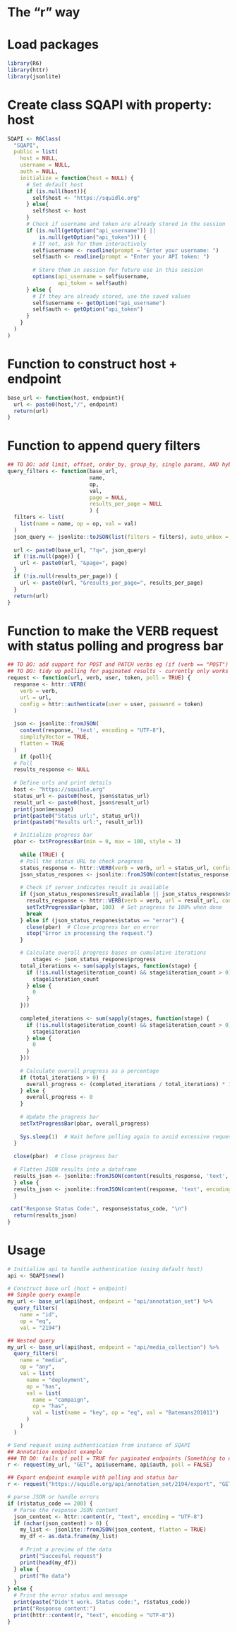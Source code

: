 
# The "r" way

# Load packages
```r
library(R6)
library(httr)
library(jsonlite)
```

# Create class SQAPI with property: host 
```r
SQAPI <- R6Class(
  "SQAPI",
  public = list(
    host = NULL,
    username = NULL,
    auth = NULL,
    initialize = function(host = NULL) {
      # Set default host
      if (is.null(host)){
        self$host <- "https://squidle.org"
      } else{
        self$host <- host
      }
      # Check if username and token are already stored in the session
      if (is.null(getOption("api_username")) ||
          is.null(getOption("api_token"))) {
        # If not, ask for them interactively
        self$username <- readline(prompt = "Enter your username: ")
        self$auth <- readline(prompt = "Enter your API token: ")
        
        # Store them in session for future use in this session
        options(api_username = self$username,
                api_token = self$auth)
      } else {
        # If they are already stored, use the saved values
        self$username <- getOption("api_username")
        self$auth <- getOption("api_token")
      }
    }
  )
)
```

# Function to construct host + endpoint
```r
base_url <- function(host, endpoint){
  url <- paste0(host,"/", endpoint)
  return(url)
}
```

# Function to append query filters
```r
## TO DO: add limit, offset, order_by, group_by, single params, AND hybrid attributes
query_filters <- function(base_url,
                          name,
                          op,
                          val,
                          page = NULL,
                          results_per_page = NULL
                          ) {
  filters <- list(
    list(name = name, op = op, val = val)
  )
  json_query <- jsonlite::toJSON(list(filters = filters), auto_unbox = TRUE)
  
  url <- paste0(base_url, "?q=", json_query)
  if (!is.null(page)) {
    url <- paste0(url, "&page=", page)
  }
  if (!is.null(results_per_page)) {
    url <- paste0(url, "&results_per_page=", results_per_page)
  }
  return(url)
}
```


# Function to make the VERB request with status polling and progress bar
```r
## TO DO: add support for POST and PATCH verbs eg (if (verb == "POST") allow sending of json)
## TO DO: tidy up polling for paginated results - currently only works for paginated endpoints if poll = FALSE
request <- function(url, verb, user, token, poll = TRUE) {
  response <- httr::VERB(
    verb = verb,
    url = url,
    config = httr::authenticate(user = user, password = token)
  )
  
  json <- jsonlite::fromJSON(
    content(response, 'text', encoding = "UTF-8"),
    simplifyVector = TRUE,
    flatten = TRUE
  )
    if (poll){
  # Poll
  results_response <- NULL
  
  # Define urls and print details
  host <- "https://squidle.org"
  status_url <- paste0(host, json$status_url)
  result_url <- paste0(host, json$result_url)
  print(json$message)
  print(paste0("Status url:", status_url))
  print(paste0("Results url:", result_url))

  # Initialize progress bar
  pbar <- txtProgressBar(min = 0, max = 100, style = 3)
  
    while (TRUE) {
    # Poll the status URL to check progress
    status_response <- httr::VERB(verb = verb, url = status_url, config = httr::authenticate(user = user, password = token))
    json_status_respones <- jsonlite::fromJSON(content(status_response, 'text', encoding = "UTF-8"), simplifyVector = TRUE, flatten = TRUE)
    
    # Check if server indicates result is available
    if (json_status_respones$result_available || json_status_respones$status == "done") {
      results_response <- httr::VERB(verb = verb, url = result_url, config = httr::authenticate(user = user, password = token))
      setTxtProgressBar(pbar, 100)  # Set progress to 100% when done
      break
    } else if (json_status_respones$status == "error") {
      close(pbar)  # Close progress bar on error
      stop("Error in processing the request.")
    }

    # Calculate overall progress bases on cumulative iterations
        stages <- json_status_respones$progress
    total_iterations <- sum(sapply(stages, function(stage) {
      if (!is.null(stage$iteration_count) && stage$iteration_count > 0) {
        stage$iteration_count
      } else {
        0
      }
    }))
    
    completed_iterations <- sum(sapply(stages, function(stage) {
      if (!is.null(stage$iteration_count) && stage$iteration_count > 0) {
        stage$iteration
      } else {
        0
      }
    }))
    
    # Calculate overall progress as a percentage
    if (total_iterations > 0) {
      overall_progress <- (completed_iterations / total_iterations) * 100
    } else {
      overall_progress <- 0
    }
    
    # Update the progress bar
    setTxtProgressBar(pbar, overall_progress)
    
    Sys.sleep(1)  # Wait before polling again to avoid excessive requests
  }
  
  close(pbar)  # Close progress bar
  
  # Flatten JSON results into a dataframe
  results_json <- jsonlite::fromJSON(content(results_response, 'text', encoding = "UTF-8"), simplifyVector = TRUE, flatten = TRUE)
  } else {
  results_json <- jsonlite::fromJSON(content(response, 'text', encoding = "UTF-8"), simplifyVector = TRUE, flatten = TRUE)
  }
  
 cat("Response Status Code:", response$status_code, "\n")
  return(results_json)
}
```


# Usage 
```r
# Initialize api to handle authentication (using default host)
api <- SQAPI$new()

# Construct base url (host + endpoint)
## Simple query example
my_url <- base_url(api$host, endpoint = "api/annotation_set") %>%
  query_filters(
    name = "id",
    op = "eq",
    val = "2194")

## Nested query
my_url <- base_url(api$host, endpoint = "api/media_collection") %>%
  query_filters(
    name = "media",
    op = "any",
    val = list(
      name = "deployment",
      op = "has",
      val = list(
        name = "campaign",
        op = "has",
        val = list(name = "key", op = "eq", val = "Batemans201011")
      )
    )
  )

# Send request using authentication from instance of SQAPI
## Annotation endpoint example
### TO DO: fails if poll = TRUE for paginated endpoints (Something to do with json formatting)
r <- request(my_url, "GET", api$username, api$auth, poll = FALSE)

## Export endpoint example with polling and status bar
r <- request("https://squidle.org/api/annotation_set/2194/export", "GET", api$username, api$auth) 

```

```r
# parse JSON or handle errors
if (r$status_code == 200) {
  # Parse the response JSON content
  json_content <- httr::content(r, "text", encoding = "UTF-8")
  if (nchar(json_content) > 0) {
    my_list <- jsonlite::fromJSON(json_content, flatten = TRUE)
    my_df <- as.data.frame(my_list)
    
    # Print a preview of the data
    print("Succesful request")
    print(head(my_df))
  } else {
    print("No data")
  }
} else {
  # Print the error status and message
  print(paste("Didn't work. Status code:", r$status_code))
  print("Response content:")
  print(httr::content(r, "text", encoding = "UTF-8"))
}
```

